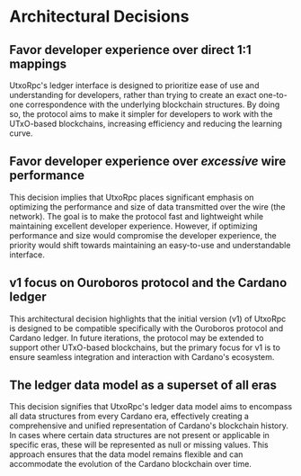 # Architectural Decisions

## Favor developer experience over direct 1:1 mappings

UtxoRpc's ledger interface is designed to prioritize ease of use and understanding for developers, rather than trying to create an exact one-to-one correspondence with the underlying blockchain structures. By doing so, the protocol aims to make it simpler for developers to work with the UTxO-based blockchains, increasing efficiency and reducing the learning curve.

## Favor developer experience over _excessive_ wire performance

This decision implies that UtxoRpc places significant emphasis on optimizing the performance and size of data transmitted over the wire (the network). The goal is to make the protocol fast and lightweight while maintaining excellent developer experience. However, if optimizing performance and size would compromise the developer experience, the priority would shift towards maintaining an easy-to-use and understandable interface.

## v1 focus on Ouroboros protocol and the Cardano ledger

This architectural decision highlights that the initial version (v1) of UtxoRpc is designed to be compatible specifically with the Ouroboros protocol and Cardano ledger. In future iterations, the protocol may be extended to support other UTxO-based blockchains, but the primary focus for v1 is to ensure seamless integration and interaction with Cardano's ecosystem.

## The ledger data model as a superset of all eras

This decision signifies that UtxoRpc's ledger data model aims to encompass all data structures from every Cardano era, effectively creating a comprehensive and unified representation of Cardano's blockchain history. In cases where certain data structures are not present or applicable in specific eras, these will be represented as null or missing values. This approach ensures that the data model remains flexible and can accommodate the evolution of the Cardano blockchain over time.